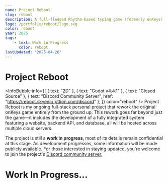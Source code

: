 ```yaml
---
name: Project Reboot
slug: reboot
description: A full-fledged Rhythm-based typing game (formerly onKeys).
logo: /portfolio/reboot/logo.svg
color: reboot
year: 2025
tags:
    - text: Work in Progress
      color: reboot
lastUpdated: "2025-04-26"
---
```


# Project Reboot
<InfoBubble
    info={[
        { text: "2D" },
        { text: "Godot v4.4.1" },
        { text: "Closed Source" },
        { text: "Discord Community Server", href: "https://reboot.skyencripttion.com/discord" },
    ]}
    color="reboot"
/>
Project Reboot is my ongoing full-stack personal project that rework the original onKeys game entirely from the ground up. This rework goes far beyond just the game—it includes the development of a fully integrated system featuring a website, backend API, and database, all will be hosted across multiple cloud servers.

The project is still a **work in progress**, most of its details remain confidential at this stage. As development progresses, some information will be made publicly available. For those interested in staying updated, you're welcome to join the project's [Discord community server.](https://reboot.skyencripttion.com/discord)

# Work In Progress...